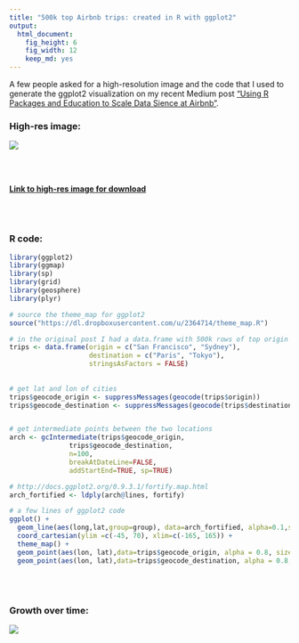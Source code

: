 ```yaml
---
title: "500k top Airbnb trips: created in R with ggplot2"
output:
  html_document:
    fig_height: 6
    fig_width: 12
    keep_md: yes
---
```


A few people asked for a high-resolution image and the code that I used to generate the ggplot2 visualization on my recent Medium post ["Using R Packages and Education to Scale Data Sience at Airbnb"](https://medium.com/airbnb-engineering/using-r-packages-and-education-to-scale-data-science-at-airbnb-906faa58e12d).

### High-res image:


![](https://dl.dropboxusercontent.com/u/2364714/top_airbnb_trips.png)

<br>
<br>

[**Link to high-res image for download**](https://dl.dropboxusercontent.com/u/2364714/top_airbnb_trips.png)

<br>
<br>

### R code:

```r
library(ggplot2)
library(ggmap)
library(sp)
library(grid)
library(geosphere)
library(plyr)
```


```r
# source the theme_map for ggplot2
source("https://dl.dropboxusercontent.com/u/2364714/theme_map.R")

# in the original post I had a data.frame with 500k rows of top origin destination pairs
trips <- data.frame(origin = c("San Francisco", "Sydney"), 
                    destination = c("Paris", "Tokyo"), 
                    stringsAsFactors = FALSE)
  
  
# get lat and lon of cities
trips$geocode_origin <- suppressMessages(geocode(trips$origin))
trips$geocode_destination <- suppressMessages(geocode(trips$destination))


# get intermediate points between the two locations
arch <- gcIntermediate(trips$geocode_origin,
               trips$geocode_destination,
               n=100,
               breakAtDateLine=FALSE, 
               addStartEnd=TRUE, sp=TRUE)

# http://docs.ggplot2.org/0.9.3.1/fortify.map.html
arch_fortified <- ldply(arch@lines, fortify)

# a few lines of ggplot2 code
ggplot() +
  geom_line(aes(long,lat,group=group), data=arch_fortified, alpha=0.1,size=1, colour="skyblue1") +
  coord_cartesian(ylim =c(-45, 70), xlim=c(-165, 165)) +
  theme_map() +
  geom_point(aes(lon, lat),data=trips$geocode_origin, alpha = 0.8, size = 1, colour = "white") +
  geom_point(aes(lon, lat),data=trips$geocode_destination, alpha = 0.8, size = 1, colour = "white")


```

<br>
<br>

### Growth over time:

![](https://dl.dropboxusercontent.com/u/2364714/popular_routes.gif)